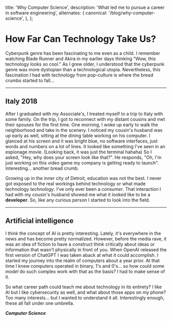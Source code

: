   title: 'Why Computer Science',
  description:
    'What led me to pursue a career in software engineering',
  alternates: {
    canonical: '/blog/why-computer-science',
  },
};

<Cover
  src="/Blade2.png"
  alt="Corpo"
  caption="Blade Runner"
/>

# How Far Can Technology Take Us?

Cyberpunk genre has been fascinating to me even as a child. I remember watching Blade Runner and Akira in my earlier days thinking "Wow, this technology looks so cool." 
As I grew older, I understood that the cyberpunk genre was more dystopian than a technological utopia. Nevertheless, this fascination I had with technology from pop-culture is where the bread crumbs started to fall...

---

## Italy 2018

After I graduated with my Associate's, I treated myself to a trip to Italy with some family. On the trip, I got to reconnect with my distant cousins and met their spouses for the first time. One morning, I woke up early to walk the neighborhood and take in the scenery. 
I noticed my cousin's husband was up early as well, sitting at the dining table working on his computer. I glanced at his screen and it was bright blue, no software interfaces, just words and numbers on a lot of lines. It looked like something I've seen in an espionage movie. (Looking back, it was just the terminal hahaha) So I asked, 
"Hey, why does your screen look like that?". He responds, "Oh, I'm just working on this video game my company is getting ready to launch". Interesting... another bread crumb.

Growing up in the inner city of Detroit, education was not the best. I never got exposed to the real workings behind technology or what made technology *technology*. I've only ever been a *consumer*. That interaction I had with my cousin's husband showed me what it looked like to be a **developer**.
So, like any curious person I started to look into the field. 

--- 

<Cover
  src="/Blade1.png"
  alt="AI Hologram"
  caption="Blade Runner 2049"
/>

## Artificial intelligence

I think the concept of AI is pretty interesting. Lately, it's everywhere in the news and has become pretty normalized. However, before the media rave, it was an idea of fiction to have a construct think critically about ideas or information that wasn't physically in front of you. 
When OpenAI released the first version of ChatGPT I was taken aback at what it could accomplish. I started my journey into the realm of computers about a year prior. At that time I knew computers operated in binary, 1's and 0's... so how could some *model* do such complex work with that as the basis?
I had to make sense of it. 

So what career path could teach me about technology in its entirety? I like AI but I like cybersecurity as well, and what about those apps on my phone? Too many interests... but I wanted to understand it all. Interestingly enough, these all fall under one umbrella. 

***Computer Science***

